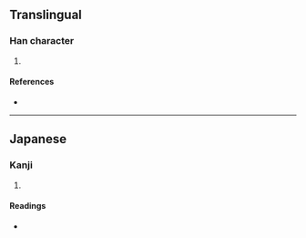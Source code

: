 {{character info/new}}
==Translingual==

===Han character===
{{Han char|rn=32|rad=土|as=14|sn=17|four=|canj=GLMT|ids=⿰土盡}}

# {{defn|Han|sort=土14}}

====References====
* {{Han ref|kx=0241.211|hdz=10497.111|uh=58D7|ud=22743}}

----

==Japanese==

===Kanji===
{{ja-kanji|grade=|rs=土14}}

# {{defn|lang=ja|sort=土14}}

====Readings====
* {{ja-readings|on=|kun=[[まま]] (mama)}}
